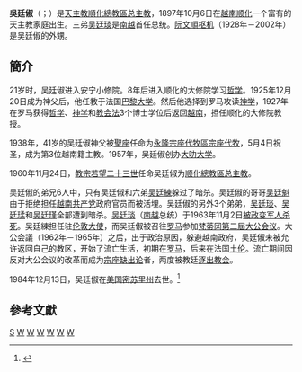 {{Infobox Christian leader
|type = archbishop
| image = Archbishop Thuc.jpg
|name = 吳廷俶<br />Pierre Martin Ngô Đình Thục
|title = [[天主教順化總教區|天主教順化總教區總主教]]
|appointed = 1960年11月24日
|ordination = 1925年12月20日
|consecration = 1938年5月4日
|birth_date = {{birth date|1897|10|06}}
|birth_place = [[越南|越南]][[承天順化省|順化]]
|death_date = {{death date and age|1984|12|13|1897|10|06}}
|death_place = {{US}}[[密蘇里州|密蘇里州]]{{link-en|迦太基 (密蘇里州)|Carthage, Missouri|迦太基}}
|coat_of_arms = Coat of arms of Pierre Martin Ngô Đình Thục.svg
|previous_post = [[天主教永隆教區|永隆宗座代牧區宗座代牧]]（1938年－1960年）
}}

'''吳廷俶'''（{{lang-vi|Pierre Martin Ngô Đình Thục}}；{{bd|1897年|10月6日|1984年|12月13日|Ngô Đình Thục}}）是[[天主教顺化总教区|天主教順化總教區总主教]]，1897年10月6日在[[越南|越南]][[承天順化省|顺化]]一个富有的天主教家庭出生。三弟[[吴廷琰|吴廷琰]]是[[越南共和国|南越]]首任总统。[[阮文順|阮文順]][[枢机|枢机]]（1928年－2002年）是吴廷俶的外甥。

==簡介==
21岁时，吴廷俶进入安宁小修院。8年后进入顺化的大修院学习[[哲学|哲学]]。1925年12月20日成为神父后，他任教于法国[[巴黎大学|巴黎大学]]。然后他选择到罗马攻读[[神学|神学]]，1927年在罗马获得[[哲学|哲学]]、[[神学|神学]]和[[教会法|教会法]]3个博士学位后返回[[越南|越南]]，担任顺化的大修院教授。

1938年，41岁的吴廷俶神父被[[聖座|聖座]]任命为[[天主教永隆教区|永隆宗座代牧區宗座代牧]]，5月4日祝圣，成为第3位越南籍主教。1957年，吴廷俶创办[[大叻大学|大叻大学]]。

1960年11月24日，[[教宗若望二十三世|教宗若望二十三世]]任命吴廷俶为[[天主教順化總教區|顺化總教區总主教]]。

吴廷俶的弟兄6人中，只有吴廷俶和六弟[[吴廷練|吴廷練]]躲过了暗杀。吴廷俶的哥哥[[吴廷魁|吴廷魁]]由于拒绝担任[[越南共产党|越南共产党]]政府官员而被活埋。吴廷俶的另外3个弟弟，[[吴廷琰|吴廷琰]]、[[吴廷瑈|吴廷瑈]]和[[吴廷瑾|吴廷瑾]]全部遭到暗杀。[[吴廷琰|吴廷琰]]（[[越南共和国|南越]]总统）于1963年11月2日[[吴廷琰之死|被政变军人杀死]]。吴廷練担任驻[[伦敦|伦敦]][[大使|大使]]，而吴廷俶被召往[[罗马|罗马]]参加[[梵蒂冈第二屆大公会议|梵蒂冈第二屆大公会议]]。大公会議（1962年－1965年）之后，出于政治原因，躲避越南政府，吴廷俶未被允许返回自己的教区，开始了流亡生活，初期在[[罗马|罗马]]，后来在法国[[土伦|土伦]]。流亡期间因反对大公会议的改革而成为[[宗座缺出论|宗座缺出论]]者，两度被教廷[[逐出教会|逐出教会]]。

1984年12月13日，吴廷俶在[[美国|美国]][[密苏里州|密苏里州]]{{link-en|迦太基 (密蘇里州)|Carthage, Missouri|迦太基}}去世。<ref>{{Cite web|title=Tổng giám mục Ngô Đình Thục: Nhiều tham vọng nhiều cay đắng|url=https://cand.com.vn/Nhan-vat/Tong-giam-muc-Ngo-Dinh-Thuc-Nhieu-tham-vong-nhieu-cay-dang-i311903/|access-date=2022-05-13|last=cand.com.vn|work=Báo Công an Nhân dân điện tử|language=vi|archive-date=2022-05-13|archive-url=https://web.archive.org/web/20220513172357/https://cand.com.vn/Nhan-vat/Tong-giam-muc-Ngo-Dinh-Thuc-Nhieu-tham-vong-nhieu-cay-dang-i311903/}}</ref>

==參考文獻==
{{reflist}}

{{Portal bar|越南|政治|歷史|人物}}

{{Authority control}}
[[Category:吴廷可家族|S]]
[[Category:越南天主教徒|W]]
[[Category:罗马天主教总主教|W]]
[[Category:廣平省人|W]]
[[Category:順化市人|W]]
[[Category:梵蒂冈第二届大公会议参会者|W]]
[[Category:被天主教会取消绝罚者|W]]